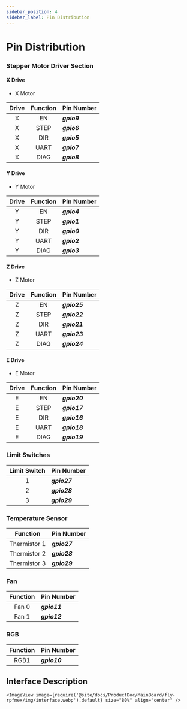 ```yaml
---
sidebar_position: 4
sidebar_label: Pin Distribution
---
```




# Pin Distribution

### Stepper Motor Driver Section

<!-- tabs:start -->

#### **X Drive**

* X Motor

| Drive | Function | Pin Number |
| :----: | :----: | :----- |
| X | EN | ***gpio9*** |
| X | STEP | ***gpio6*** |
| X | DIR | ***gpio5*** |
| X | UART | ***gpio7*** |
| X | DIAG | ***gpio8*** |

#### **Y Drive**

* Y Motor

| Drive | Function | Pin Number |
| :----: | :----: | :----- |
| Y | EN | ***gpio4*** |
| Y | STEP | ***gpio1*** |
| Y | DIR | ***gpio0*** |
| Y | UART | ***gpio2*** |
| Y | DIAG | ***gpio3*** |

#### **Z Drive**

* Z Motor

| Drive | Function | Pin Number |
| :----: | :----: | :----- |
| Z | EN | ***gpio25*** |
| Z | STEP | ***gpio22*** |
| Z | DIR | ***gpio21*** |
| Z | UART | ***gpio23*** |
| Z | DIAG | ***gpio24*** |

#### **E Drive**

* E Motor

| Drive | Function | Pin Number |
| :----: | :----: | :----- |
| E | EN | ***gpio20*** |
| E | STEP | ***gpio17*** |
| E | DIR | ***gpio16*** |
| E | UART | ***gpio18*** |
| E | DIAG | ***gpio19*** |

<!-- tabs:end -->


### Limit Switches

| Limit Switch | Pin Number |
| :----: | :----- |
| 1 | ***gpio27*** |
| 2 | ***gpio28*** |
| 3 | ***gpio29*** |

### Temperature Sensor

| Function | Pin Number |
| :----: | :----- |
| Thermistor 1 | ***gpio27*** |
| Thermistor 2 | ***gpio28*** |
| Thermistor 3 | ***gpio29*** |

### Fan

| Function | Pin Number |
| :----: | :----- |
| Fan 0 | ***gpio11*** |
| Fan 1 | ***gpio12*** |

### RGB

| Function | Pin Number |
| :----: | :----- |
| RGB1 | ***gpio10*** |


## Interface Description
    <ImageView image={require('@site/docs/ProductDoc/MainBoard/fly-rpfmex/img/interface.webp').default} size="80%" align="center" />